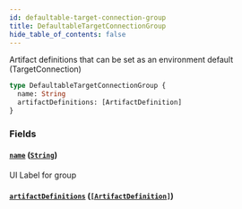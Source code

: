 ```yaml
---
id: defaultable-target-connection-group
title: DefaultableTargetConnectionGroup
hide_table_of_contents: false
---
```



Artifact definitions that can be set as an environment default (TargetConnection)

```graphql
type DefaultableTargetConnectionGroup {
  name: String
  artifactDefinitions: [ArtifactDefinition]
}
```


### Fields

#### [`name`](#) ([`String`](/swapi/scalars/string))

UI Label for group


#### [`artifactDefinitions`](#) ([`[ArtifactDefinition]`](/swapi/objects/artifact-definition))






